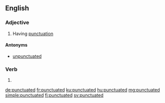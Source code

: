 ==English==

===Adjective===
{{en-adj}}

# Having [[punctuation]]

====Antonyms====
*[[unpunctuated]]

===Verb===
{{head|en|verb form}}

# {{en-past of|punctuate}}

[[de:punctuated]]
[[fr:punctuated]]
[[ku:punctuated]]
[[hu:punctuated]]
[[mg:punctuated]]
[[simple:punctuated]]
[[fi:punctuated]]
[[sv:punctuated]]